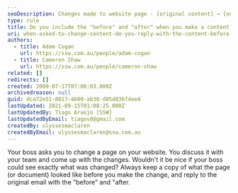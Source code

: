 ```yaml
---
seoDescription: Changes made to website page - [original content] → [new updated content].
type: rule
title: Do you include the "before" and "after" when you make a content change?
uri: when-asked-to-change-content-do-you-reply-with-the-content-before-and-after-the-change
authors:
  - title: Adam Cogan
    url: https://ssw.com.au/people/adam-cogan
  - title: Cameron Shaw
    url: https://ssw.com.au/people/cameron-shaw
related: []
redirects: []
created: 2009-07-17T07:08:03.000Z
archivedreason: null
guid: dca72e51-0017-4600-ab30-d85d836f4ee4
lastUpdated: 2021-09-15T01:08:25.000Z
lastUpdatedBy: Tiago Araújo [SSW]
lastUpdatedByEmail: tiagov8@gmail.com
createdBy: ulyssesmaclaren
createdByEmail: ulyssesmaclaren@ssw.com.au
---
```


Your boss asks you to change a page on your website. You discuss it with your team and come up with the changes. Wouldn't it be nice if your boss could see exactly what was changed?
Always keep a copy of what the page (or document) looked like before you make the change, and reply to the original email with the "before" and "after.
